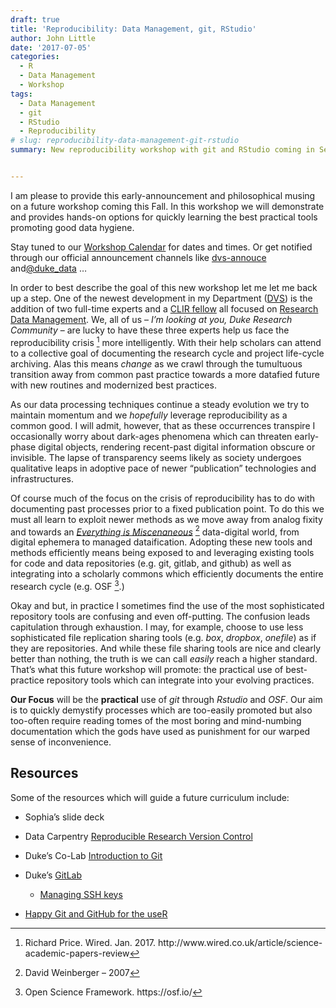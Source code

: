 ```yaml
---
draft: true
title: 'Reproducibility: Data Management, git, RStudio'
author: John Little
date: '2017-07-05'
categories:
  - R
  - Data Management
  - Workshop
tags:
  - Data Management
  - git
  - RStudio
  - Reproducibility
# slug: reproducibility-data-management-git-rstudio
summary: New reproducibility workshop with git and RStudio coming in September 2017


---
```


I am please to provide this early-announcement and philosophical musing on a future workshop coming this Fall.  In this workshop we will demonstrate and provides hands-on options for quickly learning the best practical tools promoting good data hygiene.

Stay tuned to our [Workshop Calendar](http://library.duke.edu/data/news) for dates and times. Or get notified through our official announcement channels like [dvs-annouce](https://lists.duke.edu/sympa/info/dvs-announce) and[ @duke_data](http://twitter.com/duke_data)  ...

In order to best describe the goal of this new workshop let me let me back up a step.   One of the newest development in my Department ([DVS](http://library.duke.edu/data)) is the addition of two full-time experts and a [CLIR fellow](http://blogs.library.duke.edu/data/2016/09/08/datamanagement/) all focused on [Research Data Management](http://blogs.library.duke.edu/data/2017/01/17/rdm_launch/).  We, all of us -- *I'm looking at you, Duke Research Community* -- are lucky to have these three experts help us face the reproducibility crisis ^[Richard Price. Wired. Jan. 2017.  http://www.wired.co.uk/article/science-academic-papers-review] more intelligently.  With their help scholars can attend to a collective goal of documenting the research cycle and project life-cycle archiving.  Alas this means *change* as we crawl through the tumultuous transition away from common past practice towards a more datafied future with new routines and modernized best practices. 

As our data processing techniques continue a steady evolution we try to maintain momentum and we *hopefully* leverage reproducibility as a common good.  I will admit, however, that as these occurrences transpire I occasionally worry about  dark-ages phenomena which can threaten early-phase digital objects, rendering recent-past digital information  obscure or invisible.  The lapse of transparency seems likely as society undergoes qualitative leaps in adoptive pace of newer "publication" technologies and infrastructures.    

Of course much of the focus on the crisis of reproducibility has to do with documenting past processes prior to a fixed publication point.  To do this we must all learn to exploit newer methods as we move away from analog fixity and towards an [*Everything is Miscenaneous*](https://www.goodreads.com/book/show/726004.Everything_Is_Miscellaneous?from_search=true) ^[David Weinberger -- 2007] data-digital world, from digital ephemera to managed dataification.  Adopting these new tools and methods efficiently means being exposed to and leveraging existing tools for code and data repositories (e.g. git, gitlab, and github) as well as integrating into a scholarly commons which efficiently documents the entire research cycle (e.g. OSF ^[Open Science Framework. https://osf.io/].)

Okay and but, in practice I sometimes find the use of the most sophisticated repository tools are confusing and even off-putting.  The confusion leads capitulation through exhaustion.  I may, for example, choose to use less sophisticated file replication sharing tools (e.g. *box*, *dropbox*, *onefile*) as if they are repositories.  And while these file sharing tools are nice and clearly better than nothing, the truth is we can call *easily* reach a higher standard.  That's what this future workshop will promote:  the practical use of best-practice repository tools which can integrate into your evolving practices.

**Our Focus** will be the **practical** use of *git* through *Rstudio* and *OSF*.  Our aim is to quickly demystify processes which are too-easily promoted but also too-often require reading tomes of the most boring and mind-numbing documentation which the gods have used as punishment for our warped sense of inconvenience.

## Resources

Some of the resources which will guide a future curriculum include:

- Sophia’s slide deck

- Data Carpentry [Reproducible Research Version Control](http://www.datacarpentry.org/rr-version-control/)

- Duke’s Co-Lab [Introduction to Git](https://extend.duke.edu/courses/course-v1:InnovationCoLab+998042043+2017/about)

- Duke’s [GitLab](https://gitlab.oit.duke.edu/)

    - [Managing SSH keys](https://gitlab.oit.duke.edu/help/ssh/README)
    
- [Happy Git and GitHub for the useR](http://happygitwithr.com/)
